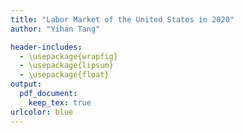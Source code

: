 ```yaml
---
title: "Labor Market of the United States in 2020"
author: "Yihan Tang"

header-includes:
  - \usepackage{wrapfig}
  - \usepackage{lipsum}
  - \usepackage{float}
output: 
  pdf_document:
    keep_tex: true
urlcolor: blue
---
```



